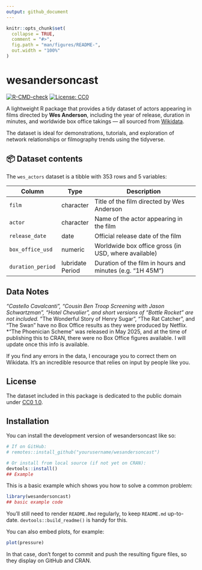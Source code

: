 ```yaml
---
output: github_document
---
```


<!-- README.md is generated from README.Rmd. Please edit that file -->

```r
knitr::opts_chunk$set(
  collapse = TRUE,
  comment = "#>",
  fig.path = "man/figures/README-",
  out.width = "100%"
)
```

# wesandersoncast

<!-- badges: start -->
[![R-CMD-check](https://github.com/KellyTall/wesandersoncast/actions/workflows/R-CMD-check.yaml/badge.svg)](https://github.com/KellyTall/wesandersoncast/actions/workflows/R-CMD-check.yaml)
[![License: CC0](https://img.shields.io/badge/License-CC0%201.0-lightgrey.svg)](https://creativecommons.org/publicdomain/zero/1.0/)
<!-- badges: end -->

A lightweight R package that provides a tidy dataset of actors appearing in films directed by **Wes Anderson**, including the year of release, duration in minutes, and worldwide box office takings — all sourced from [Wikidata](https://www.wikidata.org/).

The dataset is ideal for demonstrations, tutorials, and exploration of network relationships or filmography trends using the tidyverse.

## 📦 Dataset contents

The `wes_actors` dataset is a tibble with 353 rows and 5 variables:

| Column           | Type     | Description                                                |
|------------------|----------|------------------------------------------------------------|
| `film`     | character | Title of the film directed by Wes Anderson                 |
| `actor`    | character | Name of the actor appearing in the film                   |
| `release_date`   | date      | Official release date of the film                         |
| `box_office_usd`     | numeric   | Worldwide box office gross (in USD, where available)      |
| `duration_period`| lubridate Period | Duration of the film in hours and minutes (e.g. "1H 45M") |

## Data Notes

*"Castello Cavalcanti", "Cousin Ben Troop Screening with Jason Schwartzman", "Hotel Chevalier", and short versions of "Bottle Rocket" are not included.
*"The Wonderful Story of Henry Sugar", "The Rat Catcher", and "The Swan" have no Box Office results as they were produced by Netflix.
*"The Phoenician Scheme" was released in May 2025, and at the time of publishing this to CRAN, there were no Box Office figures available. I will update once this info is available.

If you find any errors in the data, I encourage you to correct them on Wikidata. It's an incredible resource that relies on input by people like you. 

## License

The dataset included in this package is dedicated to the public domain under [CC0 1.0](https://creativecommons.org/publicdomain/zero/1.0/).

## Installation

You can install the development version of wesandersoncast like so:

```r
# If on GitHub:
# remotes::install_github("yourusername/wesandersoncast")

# Or install from local source (if not yet on CRAN):
devtools::install()
## Example
```

This is a basic example which shows you how to solve a common problem:

```r
library(wesandersoncast)
## basic example code
```



You'll still need to render `README.Rmd` regularly, to keep `README.md` up-to-date. `devtools::build_readme()` is handy for this.

You can also embed plots, for example:

```r
plot(pressure)
```

In that case, don't forget to commit and push the resulting figure files, so they display on GitHub and CRAN.
